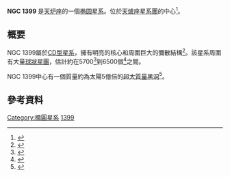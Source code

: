 {{Infobox galaxy
| name = [[New_General_Catalogue|NGC]] 1399
| image = [[File:NGC_1399_Hubble_WikiSky.jpg|250px]]
| caption =
| credit =
| epoch = [[J2000|J2000]]
| type = E1p<ref name="nightsky">
 {{cite book
  | last = Dunlop
  | first = Storm
  | authorlink = 斯湯·登祿普
  | title = Atlas of the Night Sky
  | url = https://archive.org/details/collinsatlasofni0000dunl
  | publisher = [[HarperCollins|Collins]]
  | year = 2005
  | doi =
  | isbn = 0-00-717223-0
}}
</ref>
| ra = {{RA|03|38.5}}<ref name="nightsky" />
| dec = {{DEC|-35|27}}<ref name="nightsky" />
| dist_ly =
| z =
| appmag_v = 9.9<ref name="nightsky" />
| size_v = 3.2′ × 3.1′<ref name="nightsky" />
| constellation name = [[天爐座|天爐座]]
| notes =
| names =
}}
'''NGC 1399''' 是[[天炉座|天炉座]]的一個[[椭圆星系|椭圆星系]]。位於[[天爐座星系團|天爐座星系團]]的中心<ref name="forn1">{{cite web
  |title=Multiwavelength Atlas of Galaxies - NGC 1399
  |url=http://astronomy.swin.edu.au/~gmackie/atlas/index/n1399/n1399.html
  |accessdate=2011-06-18
  |archive-date=2011-09-27
  |archive-url=https://web.archive.org/web/20110927110304/http://astronomy.swin.edu.au/~gmackie/atlas/index/n1399/n1399.html
  |dead-url=no
  }}</ref>。

==概要==
NGC 1399屬於[[CD型星系|CD型星系]]，擁有明亮的核心和周圍巨大的彌散結構<ref name="Kundu2004">{{Cite journal
 | last1 = GEBHARDT
 | first1 = K.
 | last2 = LAUER
 | first2 = T. R.
 | date = December 2004
 | journal = Bulletin of the American Astronomical Society
 | volume = 36
 | pages = 1482
 | title = Probing the Formation History of NGC 1399 Using its Globular Cluster System
 | url = http://cdsads.u-strasbg.fr/cgi-bin/nph-bib_query?2004AAS...205.8501K&db_key=AST&nosetcookie=1
 }}{{Dead link}}</ref>。該星系周圍有大量[[球狀星團|球狀星團]]，估計約在5700<ref name="Forbes1998">{{Cite journal
 | last1 = Forbes
 | first1 = D. A.
 | last2 = Grillmair
 | first2 = C. J.
 | last3 = Williger
 | first3 = G. M.
 | last4 = Emerson
 | first4 = R. A. W.
 | last5 = Brodie
 | first5 = J. P.
 | date = January 1998
 | journal = [[Monthly_Notices_of_the_Royal_Astronomical_Society|Monthly Notices of the Royal Astronomical Society]]
 | volume = 293
 | pages = 325
 | title = HST imaging of the globular clusters in the Fornax cluster - NGC 1399 and NGC 1404
 | url = http://adsabs.harvard.edu/cgi-bin/bib_query?arXiv:astro-ph/9708025
 | arxiv = astro-ph/9708025
 | bibcode = 1998MNRAS.293..325F
 | doi = 10.1046/j.1365-8711.1998.01202.x
 | access-date = 2020-09-26
 | archive-date = 2020-04-04
 | archive-url = https://web.archive.org/web/20200404160732/http://adsabs.harvard.edu/cgi-bin/bib_query?arXiv%3Aastro-ph%2F9708025
 | dead-url = no
 }}</ref>到6500個<ref name="Bassino2006">{{Cite journal
 | last1 = BASSINO
 | first1 = L. P.
 | last2 = FAIFER
 | first2 = F. R.
 | last3 = FORTE
 | first3 = J. C.
 | last4 = DIRSCH
 | first4 = B.
 | last5 = RICHTLER
 | first5 = T.
 | last6 = GEISLER
 | first6 = D.
 | last7 = SCHUBERT
 | first7 = Y.
 | date = June 2006
 | journal = Astronomy and Astrophysics
 | volume = 451
 | issue = 3
 | pages = 789–796
 | title = Large-scale study of the NGC 1399 globular cluster system in Fornax
 | url = http://cdsads.u-strasbg.fr/cgi-bin/nph-bib_query?2006A%26A...451..789B&db_key=AST&nosetcookie=1
 | arxiv = astro-ph/0603349
 | bibcode = 2006A&A...451..789B
 | doi = 10.1051/0004-6361:20054563
 }}{{Dead link}}</ref>之間。

NGC 1399中心有一個質量約為太陽5億倍的[[超大質量黑洞|超大質量黑洞]]<ref name="Gebhardt2007">{{Cite journal
 | last1 = GEBHARDT
 | first1 = K.
 | last2 = LAUER
 | first2 = T. R.
 | last3 = PINKNEY
 | first3 = J.
 | last4 = BENDER
 | first4 = R.
 | last5 = RICHSTONE
 | first5 = D.
 | last6 = ALLER
 | first6 = M.
 | last7 = BOWER
 | first7 = G.
 | last8 = DRESSLER
 | first8 = A.
 | date = December 2007
 | journal = The Astrophysical Journal
 | volume = 671
 | issue = 2
 | pages = 1321–1328
 | title = The Black Hole Mass and Extreme Orbital Structure in NGC 1399
 | url = http://cdsads.u-strasbg.fr/cgi-bin/nph-bib_query?2007ApJ...671.1321G&db_key=AST&nosetcookie=1
 | arxiv = 0709.0585
 | bibcode = 2007ApJ...671.1321G
 | doi = 10.1086/522938
 }}{{Dead link}}</ref>。

==參考資料==
{{reflist}}

{{NGCReference|1399}}
{{Catalogs|NGC=1399}}

[[Category:橢圓星系|Category:橢圓星系]]
[[Category:天炉座NGC天体|1399]]
